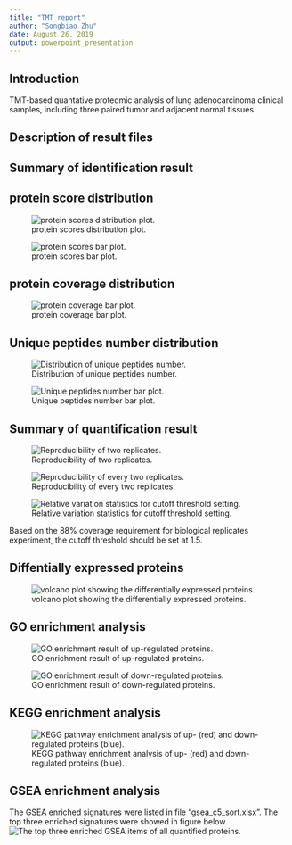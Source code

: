 ```yaml
---
title: "TMT_report"
author: "Songbiao Zhu"
date: August 26, 2019
output: powerpoint_presentation
---
```



## Introduction

TMT-based quantative proteomic analysis of lung adenocarcinoma clinical samples, including three paired tumor and adjacent normal tissues.

## Description of result files


## Summary of identification result

## protein score distribution

![protein scores distribution plot.](res/score_dist.jpeg)


![protein scores bar plot.](res/score_bar.jpeg)



## protein coverage distribution

![protein coverage bar plot.](res/coverage_bar.jpeg)


## Unique peptides number distribution

![Distribution of unique peptides number.](res/unipep_dist.jpeg)


![Unique peptides number bar plot.](res/unipep_bar.jpeg)


## Summary of quantification result

![Reproducibility of two replicates.](res/repeat_scatter.jpeg)

![Reproducibility of every two replicates.](res/reprodu_pairs.jpeg)

![Relative variation statistics for cutoff threshold setting.](res/rel.var_bar_pub.jpeg)

Based on the 88% coverage requirement for biological replicates experiment, the cutoff threshold should be set at 1.5.

## Diffentially expressed proteins
![volcano plot showing the differentially expressed proteins.](res/volcano_text_blue.jpeg)

## GO enrichment analysis

![GO enrichment result of up-regulated proteins.](res/kk.up.dotplot.jpeg)

![GO enrichment result of down-regulated proteins.](res/kk.down.dotplot.jpeg)


## KEGG enrichment analysis

![KEGG pathway enrichment analysis of up- (red) and down-regulated proteins (blue).](res/kegg_up_down.jpeg)


## GSEA enrichment analysis
The GSEA enriched signatures were listed in file "gsea_c5_sort.xlsx".
The top three enriched signatures were showed in figure below.
![The top three enriched GSEA items of all quantified proteins.](res/gsea_top3_signature.jpeg)
